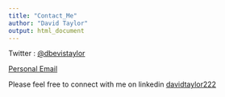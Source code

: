 ```yaml
---
title: "Contact_Me"
author: "David Taylor"
output: html_document
---
```



Twitter : [\@dbevistaylor](https://twitter.com/dbevistaylor)

[Personal Email](mailto:davidtaylor222@msn.com) 

Please feel free to connect with me on linkedin [davidtaylor222](https://www.linkedin.com/in/davidtaylor222/)  
